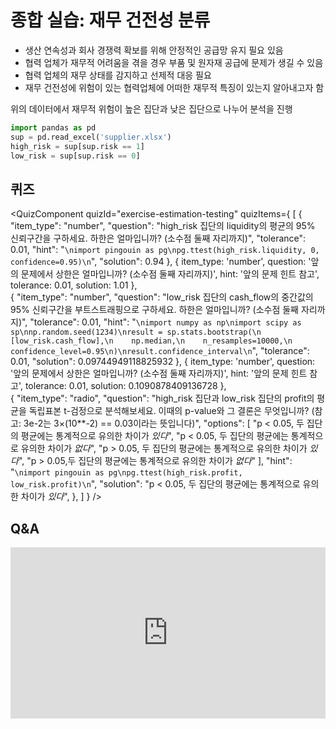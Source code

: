 # 종합 실습: 재무 건전성 분류

- 생산 연속성과 회사 경쟁력 확보를 위해 안정적인 공급망 유지 필요 있음
- 협력 업체가 재무적 어려움을 겪을 경우 부품 및 원자재 공급에 문제가 생길 수 있음
- 협력 업체의 재무 상태를 감지하고 선제적 대응 필요
- 재무 건전성에 위험이 있는 협력업체에 어떠한 재무적 특징이 있는지 알아내고자 함

위의 데이터에서 재무적 위험이 높은 집단과 낮은 집단으로 나누어 분석을 진행

```python
import pandas as pd
sup = pd.read_excel('supplier.xlsx')
high_risk = sup[sup.risk == 1]
low_risk = sup[sup.risk == 0]
```

## 퀴즈


<QuizComponent quizId="exercise-estimation-testing" quizItems={
[
    {
        "item_type": "number",
        "question": "high_risk 집단의 liquidity의 평균의 95% 신뢰구간을 구하세요. 하한은 얼마입니까? (소수점 둘째 자리까지)",
        "tolerance": 0.01,
        "hint": "```\nimport pingouin as pg\npg.ttest(high_risk.liquidity, 0, confidence=0.95)\n```",
        "solution": 0.94
    },
    {
        item_type: 'number',
        question: '앞의 문제에서 상한은 얼마입니까? (소수점 둘째 자리까지)',
        hint: '앞의 문제 힌트 참고',
        tolerance: 0.01,
        solution: 1.01
    },   
    {
        "item_type": "number",
        "question": "low_risk 집단의 cash_flow의 중간값의 95% 신뢰구간을 부트스트래핑으로 구하세요. 하한은 얼마입니까? (소수점 둘째 자리까지)",
        "tolerance": 0.01,
        "hint": "```\nimport numpy as np\nimport scipy as sp\nnp.random.seed(1234)\nresult = sp.stats.bootstrap(\n    [low_risk.cash_flow],\n    np.median,\n    n_resamples=10000,\n    confidence_level=0.95\n)\nresult.confidence_interval\n```",
        "tolerance": 0.01,
        "solution": 0.09744949118825932
    },
    {
        item_type: 'number',
        question: '앞의 문제에서 상한은 얼마입니까? (소수점 둘째 자리까지)',
        hint: '앞의 문제 힌트 참고',
        tolerance: 0.01,
        solution: 0.1090878409136728
    },  
    {
        "item_type": "radio",
        "question": "high_risk 집단과 low_risk 집단의 profit의 평균을 독립표본 t-검정으로 분석해보세요. 이때의 p-value와 그 결론은 무엇입니까? (참고: 3e-2는 3×(10**-2) == 0.03이라는 뜻입니다)",
        "options": [
            "p < 0.05, 두 집단의 평균에는 통계적으로 유의한 차이가 *있다*",
            "p < 0.05, 두 집단의 평균에는 통계적으로 유의한 차이가 *없다*",
            "p > 0.05, 두 집단의 평균에는 통계적으로 유의한 차이가 *있다*",
            "p > 0.05,두 집단의 평균에는 통계적으로 유의한 차이가 *없다*"
        ],
        "hint": "```\nimport pingouin as pg\npg.ttest(high_risk.profit, low_risk.profit)\n```",
        "solution": "p < 0.05, 두 집단의 평균에는 통계적으로 유의한 차이가 *있다*",
    },
]
} />


## Q&A
<iframe src="https://tally.so/embed/wbOOKg?alignLeft=1&hideTitle=1&transparentBackground=1&dynamicHeight=0" loading="lazy" width="100%" height="274" frameborder="0" marginheight="0" marginwidth="0" title="Q&A"></iframe>

